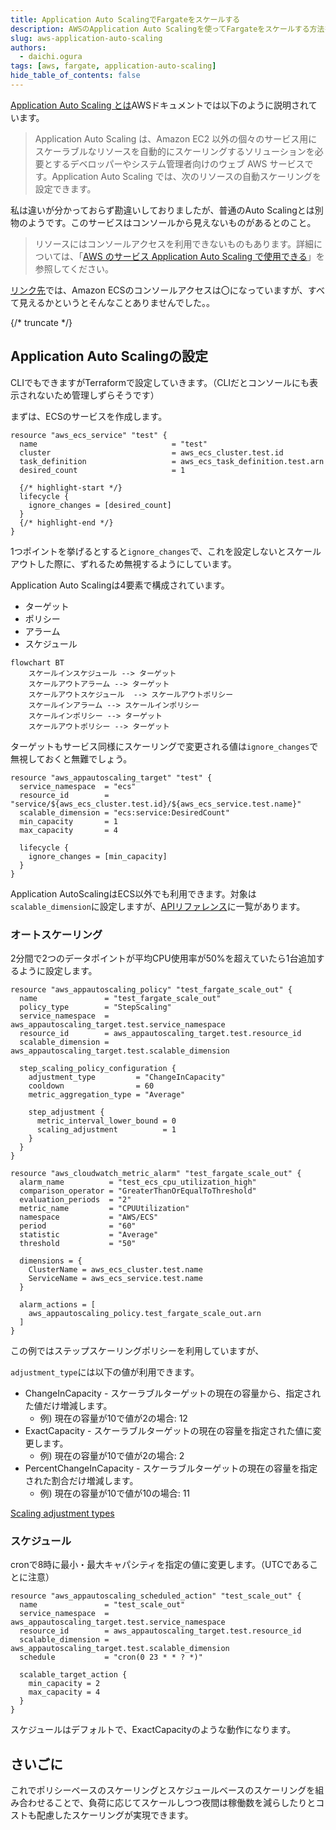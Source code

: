 ```yaml
---
title: Application Auto ScalingでFargateをスケールする
description: AWSのApplication Auto Scalingを使ってFargateをスケールする方法を紹介します。
slug: aws-application-auto-scaling
authors:
  - daichi.ogura
tags: [aws, fargate, application-auto-scaling]
hide_table_of_contents: false
---
```




[Application Auto Scaling とは](https://docs.aws.amazon.com/ja_jp/autoscaling/application/userguide/what-is-application-auto-scaling.html)AWSドキュメントでは以下のように説明されています。

> Application Auto Scaling は、Amazon EC2 以外の個々のサービス用にスケーラブルなリソースを自動的にスケーリングするソリューションを必要とするデベロッパーやシステム管理者向けのウェブ AWS サービスです。Application Auto Scaling では、次のリソースの自動スケーリングを設定できます。

私は違いが分かっておらず勘違いしておりましたが、普通のAuto Scalingとは別物のようです。このサービスはコンソールから見えないものがあるとのこと。

> リソースにはコンソールアクセスを利用できないものもあります。詳細については、「[AWS のサービス Application Auto Scaling で使用できる](https://docs.aws.amazon.com/ja_jp/autoscaling/application/userguide/integrated-services-list.html)」を参照してください。

[リンク先](https://docs.aws.amazon.com/ja_jp/autoscaling/application/userguide/integrated-services-list.html)では、Amazon ECSのコンソールアクセスは〇になっていますが、すべて見えるかというとそんなことありませんでした。。

{/* truncate */}

## Application Auto Scalingの設定

CLIでもできますがTerraformで設定していきます。（CLIだとコンソールにも表示されないため管理しずらそうです）

まずは、ECSのサービスを作成します。<Tooltip title="タスク定義は端折って、最小限の記載とします。" placement="top"><InfoIcon fontSize="medium"/></Tooltip>

```hcl
resource "aws_ecs_service" "test" {
  name                              = "test"
  cluster                           = aws_ecs_cluster.test.id
  task_definition                   = aws_ecs_task_definition.test.arn
  desired_count                     = 1

  {/* highlight-start */}
  lifecycle {
    ignore_changes = [desired_count]
  }
  {/* highlight-end */}
}
```

1つポイントを挙げるとすると`ignore_changes`で、これを設定しないとスケールアウトした際に、ずれるため無視するようにしています。

Application Auto Scalingは4要素で構成されています。

- ターゲット
- ポリシー
- アラーム
- スケジュール

```mermaid
flowchart BT
    スケールインスケジュール --> ターゲット
    スケールアウトアラーム --> ターゲット
    スケールアウトスケジュール  --> スケールアウトポリシー
    スケールインアラーム --> スケールインポリシー
    スケールインポリシー --> ターゲット
    スケールアウトポリシー --> ターゲット
```

ターゲットもサービス同様にスケーリングで変更される値は`ignore_changes`で無視しておくと無難でしょう。

```hcl
resource "aws_appautoscaling_target" "test" {
  service_namespace  = "ecs"
  resource_id        = "service/${aws_ecs_cluster.test.id}/${aws_ecs_service.test.name}"
  scalable_dimension = "ecs:service:DesiredCount"
  min_capacity       = 1
  max_capacity       = 4

  lifecycle {
    ignore_changes = [min_capacity]
  }
}
```

Application AutoScalingはECS以外でも利用できます。対象は`scalable_dimension`に設定しますが、[APIリファレンス](https://docs.aws.amazon.com/autoscaling/application/APIReference/API_PutScalingPolicy.html#API_PutScalingPolicy_RequestSyntax)に一覧があります。

### オートスケーリング

2分間で2つのデータポイントが平均CPU使用率が50%を超えていたら1台追加するように設定します。

```hcl
resource "aws_appautoscaling_policy" "test_fargate_scale_out" {
  name               = "test_fargate_scale_out"
  policy_type        = "StepScaling"
  service_namespace  = aws_appautoscaling_target.test.service_namespace
  resource_id        = aws_appautoscaling_target.test.resource_id
  scalable_dimension = aws_appautoscaling_target.test.scalable_dimension

  step_scaling_policy_configuration {
    adjustment_type         = "ChangeInCapacity"
    cooldown                = 60
    metric_aggregation_type = "Average"

    step_adjustment {
      metric_interval_lower_bound = 0
      scaling_adjustment          = 1
    }
  }
}

resource "aws_cloudwatch_metric_alarm" "test_fargate_scale_out" {
  alarm_name          = "test_ecs_cpu_utilization_high"
  comparison_operator = "GreaterThanOrEqualToThreshold"
  evaluation_periods  = "2"
  metric_name         = "CPUUtilization"
  namespace           = "AWS/ECS"
  period              = "60"
  statistic           = "Average"
  threshold           = "50"

  dimensions = {
    ClusterName = aws_ecs_cluster.test.name
    ServiceName = aws_ecs_service.test.name
  }

  alarm_actions = [
    aws_appautoscaling_policy.test_fargate_scale_out.arn
  ]
}
```

この例ではステップスケーリングポリシーを利用していますが、

`adjustment_type`には以下の値が利用できます。

- ChangeInCapacity - スケーラブルターゲットの現在の容量から、指定された値だけ増減します。
    - 例) 現在の容量が10で値が2の場合: 12
- ExactCapacity - スケーラブルターゲットの現在の容量を指定された値に変更します。
    - 例) 現在の容量が10で値が2の場合: 2
- PercentChangeInCapacity - スケーラブルターゲットの現在の容量を指定された割合だけ増減します。
    - 例) 現在の容量が10で値が10の場合: 11

[Scaling adjustment types](https://docs.aws.amazon.com/autoscaling/application/userguide/step-scaling-policy-overview.html#as-scaling-adjustment)

### スケジュール

cronで8時に最小・最大キャパシティを指定の値に変更します。（UTCであることに注意）

```hcl
resource "aws_appautoscaling_scheduled_action" "test_scale_out" {
  name               = "test_scale_out"
  service_namespace  = aws_appautoscaling_target.test.service_namespace
  resource_id        = aws_appautoscaling_target.test.resource_id
  scalable_dimension = aws_appautoscaling_target.test.scalable_dimension
  schedule           = "cron(0 23 * * ? *)"

  scalable_target_action {
    min_capacity = 2
    max_capacity = 4
  }
}
```

スケジュールはデフォルトで、ExactCapacityのような動作になります。

## さいごに

これでポリシーベースのスケーリングとスケジュールベースのスケーリングを組み合わせることで、負荷に応じてスケールしつつ夜間は稼働数を減らしたりとコストも配慮したスケーリングが実現できます。

<JobPosting/>
